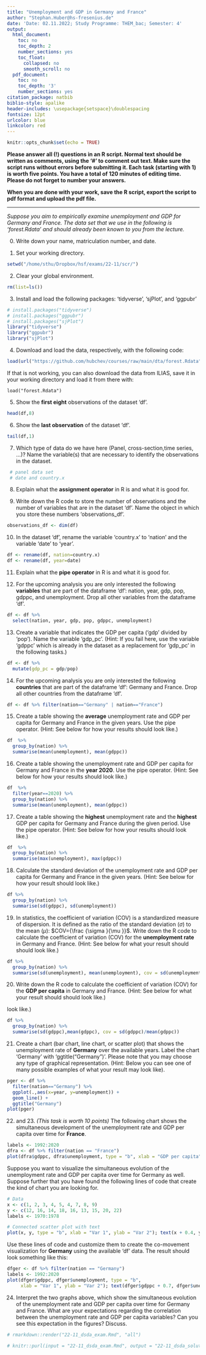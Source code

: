 ```yaml
---
title: "Unemployment and GDP in Germany and France"
author: "Stephan.Huber@hs-fresenius.de"
date: 'Date: 02.11.2022; Study Programme: THEM_bac; Semester: 4'
output:
  html_document:
    toc: no
    toc_depth: 2
    number_sections: yes
    toc_float:
      collapsed: no
      smooth_scroll: no
  pdf_document:
    toc: no
    toc_depth: '3'
    number_sections: yes
citation_package: natbib
biblio-style: apalike
header-includes: \usepackage{setspace}\doublespacing
fontsize: 12pt
urlcolor: blue
linkcolor: red
---
```



```r
knitr::opts_chunk$set(echo = TRUE)
```


 __Please answer all (!) questions in an R script. Normal text should be written 
 as comments, using the '#' to comment out text. Make sure the script runs 
 without errors before submitting it. Each task (starting with 1) is worth five
 points. You have a total of 120 minutes of editing time. Please do not forget 
 to number your answers.__
 
 __When you are done with your work, save the R script, export the script to pdf 
 format and upload the pdf file.__

---

 _Suppose you aim to empirically examine unemployment and GDP for Germany and France.
 The data set that we use in the following is 'forest.Rdata' and should already 
 been known to you from the lecture._ 



(0)    
 Write down your name, matriculation number, and date.

(1)    
 Set your working directory. 

```r
setwd("/home/sthu/Dropbox/hsf/exams/22-11/scr/")
```

(2)    
 Clear your global environment.
 
```r
rm(list=ls())
```

(3)    
 Install and load the following packages: 'tidyverse', 'sjPlot', and 'ggpubr'
 
```r
# install.packages("tidyverse")
# install.packages("ggpubr")
# install.packages("sjPlot")
library("tidyverse")
library("ggpubr")
library("sjPlot")
```

(4)    
 Download and load the data, respectively, with the following code: 
 
```r
load(url("https://github.com/hubchev/courses/raw/main/dta/forest.Rdata"))
```
 If that is not working, you can also download the data from ILIAS, save it in 
 your working directory and load it from there with:
```
load("forest.Rdata")
```

(5)    
 Show the __first eight__ observations of the dataset 'df'.
 
```r
head(df,8)
```

(6)    
 Show the __last observation__ of the dataset 'df'.
 
```r
tail(df,1)
```

(7)    
 Which type of data do we have here (Panel, cross-section,time series, ...)?
 Name the variable(s) that are necessary to identify the observations in the dataset.
 
```r
 # panel data set
 # date and country.x
```

(8)    
Explain what the __assignment operator__ in R is and what it is good for.

(9)
Write down the R code to store the number of observations and the number of variables 
that are in the dataset 'df'. Name the object in which you store these numbers 'observations_df'.

```r
observations_df <- dim(df)
```

(10)
In the dataset 'df', rename the variable 'country.x' to 'nation' and the
 variable 'date' to 'year'. 
```r
df <- rename(df, nation=country.x)
df <- rename(df, year=date)
```

(11)    
Explain what the __pipe operator__ in R is and what it is good for.

(12)
 For the upcoming analysis you are only interested the following __variables__ 
 that are part of the dataframe 'df': nation, year, gdp, pop, gdppc, 
 and unemployment.  Drop all other variables from the dataframe 'df'.

```r
df <- df %>% 
  select(nation, year, gdp, pop, gdppc, unemployment)
```

(13)
 Create a variable that indicates the GDP per capita ('gdp' divided by 'pop'). 
 Name the variable 'gdp_pc'. (Hint: If you fail here, use the variable 'gdppc' which is 
 already in the dataset as a replacement for 'gdp_pc' in the following tasks.)
```r
df <- df %>% 
  mutate(gdp_pc = gdp/pop)
```

(14)
 For the upcoming analysis you are only interested the following __countries__
 that are part of the dataframe 'df': Germany and France. Drop all other 
 countries from the dataframe 'df'.
 
```r
df <- df %>% filter(nation=="Germany" | nation=="France")
```

(15)    
 Create a table showing the __average__ unemployment rate and GDP per capita for Germany 
 and France in the given years. Use the pipe operator. (Hint: See below for how your results should 
 look like.)
 
```r
df  %>%
  group_by(nation) %>%
  summarise(mean(unemployment), mean(gdppc))
```

(16)    
 Create a table showing the unemployment rate and GDP per capita for Germany 
 and France in the __year 2020__. Use the pipe operator. (Hint: See below for how your results should 
 look like.) 
 
```r
df  %>%
  filter(year==2020) %>% 
  group_by(nation) %>%
  summarise(mean(unemployment), mean(gdppc))
```

(17)
 Create a table showing the __highest__ unemployment rate and the __highest__ 
 GDP per capita for Germany and France during the given period.
 Use the pipe operator. (Hint: See below for how your results should look like.)

```r
df  %>%
  group_by(nation) %>%
  summarise(max(unemployment), max(gdppc))
```

(18)    
Calculate the standard deviation of the unemployment rate and GDP per capita for Germany 
 and France in the given years. (Hint: See below for how your result should 
 look like.)
 
```r
df %>% 
  group_by(nation) %>%
  summarise(sd(gdppc), sd(unemployment))
```

(19)
In statistics, the coefficient of variation (COV) is a standardized measure of 
dispersion. It is defined as the ratio of the standard deviation ($\sigma$) to the mean ($\mu$):
$COV={\frac {\sigma }{\mu }}$.
Write down the R code to calculate the coefficient of variation (COV) for the 
__unemployment rate__ in Germany and France. (Hint: See below for what your result should  should look like.)

```r
df %>% 
  group_by(nation) %>% 
  summarise(sd(unemployment), mean(unemployment), cov = sd(unemployment)/mean(unemployment))
```

(20)
Write down the R code to calculate the coefficient of variation (COV) for the __GDP per capita__ 
in Germany and France. (Hint: See below for what your result should  should look like.)

 look like.)

```r
df %>% 
  group_by(nation) %>% 
  summarise(sd(gdppc),mean(gdppc), cov = sd(gdppc)/mean(gdppc))
```
 
(21)
Create a chart (bar chart, line chart, or scatter plot) that shows the 
unemployment rate of __Germany__ over the available years. Label the chart 
'Germany' with 'ggtitle("Germany")'. Please note that you may choose any type of graphical representation. 
(Hint: Below you can see one of many possible examples of what your result may look like).

```r
pger <- df %>% 
  filter(nation=="Germany") %>% 
  ggplot(.,aes(x=year, y=unemployment)) +
  geom_line() +
  ggtitle("Germany")
plot(pger)
```



(22) and 23. _(This task is worth 10 points)_
The following chart shows the simultaneous development of the unemployment rate and GDP per capita over time for __France__.


```r
labels <- 1992:2020
dfra <- df %>% filter(nation == "France")
plot(dfra$gdppc, dfra$unemployment, type = "b", xlab = "GDP per capita", ylab = "Unemployment rate"); text(dfra$gdppc + 0.1, dfra$unemployment + 0.1, labels); title("France")
```




Suppose you want to visualize the simultaneous evolution of the unemployment rate and GDP per capita over time for Germany as well.  
Suppose further that you have found the following lines of code that create the kind of chart you are looking for. 

```r
# Data
x <- c(1, 2, 3, 4, 5, 4, 7, 8, 9)
y <- c(12, 16, 14, 18, 16, 13, 15, 20, 22)
labels <- 1970:1978

# Connected scatter plot with text
plot(x, y, type = "b", xlab = "Var 1", ylab = "Var 2"); text(x + 0.4, y + 0.1, labels) 
```

Use these lines of code and customize them to create the co-movement visualization for __Germany__ using the available 'df' data. 
The result should look something like this:

```r
dfger <- df %>% filter(nation == "Germany")
labels <- 1992:2020
plot(dfger$gdppc, dfger$unemployment, type = "b", 
     xlab = "Var 1", ylab = "Var 2"); text(dfger$gdppc + 0.7, dfger$unemployment + 0.4, labels); title("Germany")
```

(24)
Interpret the two graphs above, which show the simultaneous evolution of the unemployment rate and GDP per capita over time for Germany and France. What are your expectations regarding the correlation between the unemployment rate and GDP per capita variables? Can you see this expectation in the figures? Discuss.



```r
# rmarkdown::render("22-11_dsda_exam.Rmd", "all")
```

```r
# knitr::purl(input = "22-11_dsda_exam.Rmd", output = "22-11_dsda_solution.R",documentation = 0)
```

